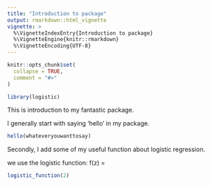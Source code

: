 ```yaml
---
title: "Introduction to package"
output: rmarkdown::html_vignette
vignette: >
  %\VignetteIndexEntry{Introduction to package}
  %\VignetteEngine{knitr::rmarkdown}
  %\VignetteEncoding{UTF-8}
---
```


```r
knitr::opts_chunk$set(
  collapse = TRUE,
  comment = "#>"
) 
```

```r
library(logistic)
```
This is introduction to my fantastic package.

I generally start with saying 'hello' in my package.
```r
hello(whateveryouwanttosay)
```

Secondly, I add some of my useful function about logistic regression.

we use the logistic function: f(z) = \frac{1}{1 + e^{-z}}
```r
logistic_function(2)
```

